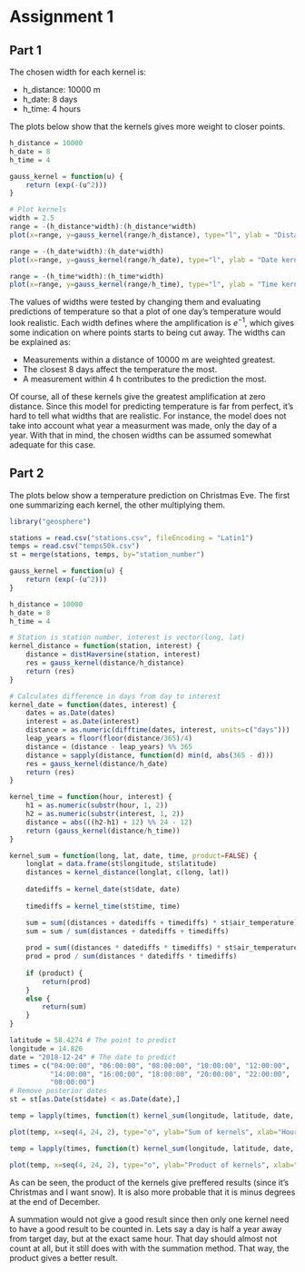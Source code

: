 
# Assignment 1

## Part 1

The chosen width for each kernel is:

* h_distance: 10000 m
* h_date: 8 days
* h_time: 4 hours

The plots below show that the kernels gives more weight to closer points.

```r
h_distance = 10000
h_date = 8
h_time = 4

gauss_kernel = function(u) {
    return (exp(-(u^2)))
}

# Plot kernels
width = 2.5
range = -(h_distance*width):(h_distance*width)
plot(x=range, y=gauss_kernel(range/h_distance), type="l", ylab = "Distance kernel", xlab="Range")

range = -(h_date*width):(h_date*width)
plot(x=range, y=gauss_kernel(range/h_date), type="l", ylab = "Date kernel", xlab="Range")

range = -(h_time*width):(h_time*width)
plot(x=range, y=gauss_kernel(range/h_time), type="l", ylab = "Time kernel", xlab="Range")
```

The values of widths were tested by changing them and evaluating predictions of temperature so that a plot of one day's temperature would look realistic.
Each width defines where the amplification is $e^{-1}$, which gives some indication on where points starts to being cut away.
The widths can be explained as:

* Measurements within a distance of 10000 m are weighted greatest.
* The closest 8 days affect the temperature the most.
* A measurement within 4 h contributes to the prediction the most.

Of course, all of these kernels give the greatest amplification at zero distance.
Since this model for predicting temperature is far from perfect, it's hard to tell what widths that are realistic. 
For instance, the model does not take into account what year a measurment was made, only the day of a year.
With that in mind, the chosen widths can be assumed somewhat adequate for this case.

## Part 2

The plots below show a temperature prediction on Christmas Eve. 
The first one summarizing each kernel, the other multiplying them. 

```r
library("geosphere")

stations = read.csv("stations.csv", fileEncoding = "Latin1")
temps = read.csv("temps50k.csv")
st = merge(stations, temps, by="station_number")

gauss_kernel = function(u) {
    return (exp(-(u^2)))
}

h_distance = 10000
h_date = 8
h_time = 4

# Station is station number, interest is vector(long, lat)
kernel_distance = function(station, interest) {
    distance = distHaversine(station, interest)
    res = gauss_kernel(distance/h_distance)
    return (res)
}

# Calculates difference in days from day to interest
kernel_date = function(dates, interest) {
    dates = as.Date(dates)
    interest = as.Date(interest)
    distance = as.numeric(difftime(dates, interest, units=c("days")))
    leap_years = floor(floor(distance/365)/4)
    distance = (distance - leap_years) %% 365
    distance = sapply(distance, function(d) min(d, abs(365 - d)))
    res = gauss_kernel(distance/h_date)
    return (res)
}

kernel_time = function(hour, interest) {
    h1 = as.numeric(substr(hour, 1, 2))
    h2 = as.numeric(substr(interest, 1, 2))
    distance = abs(((h2-h1) + 12) %% 24 - 12)
    return (gauss_kernel(distance/h_time))
}

kernel_sum = function(long, lat, date, time, product=FALSE) {
    longlat = data.frame(st$longitude, st$latitude)
    distances = kernel_distance(longlat, c(long, lat))
    
    datediffs = kernel_date(st$date, date)
    
    timediffs = kernel_time(st$time, time)

    sum = sum((distances + datediffs + timediffs) * st$air_temperature)
    sum = sum / sum(distances + datediffs + timediffs)
    
    prod = sum((distances * datediffs * timediffs) * st$air_temperature)
    prod = prod / sum(distances * datediffs * timediffs)
    
    if (product) {
        return(prod)
    }
    else {
        return(sum)
    }
}

latitude = 58.4274 # The point to predict
longitude = 14.826
date = "2018-12-24" # The date to predict
times = c("04:00:00", "06:00:00", "08:00:00", "10:00:00", "12:00:00", 
          "14:00:00", "16:00:00", "18:00:00", "20:00:00", "22:00:00", 
          "00:00:00")
# Remove posterior dates
st = st[as.Date(st$date) < as.Date(date),]

temp = lapply(times, function(t) kernel_sum(longitude, latitude, date, t, FALSE))

plot(temp, x=seq(4, 24, 2), type="o", ylab="Sum of kernels", xlab="Hour")

temp = lapply(times, function(t) kernel_sum(longitude, latitude, date, t, TRUE))

plot(temp, x=seq(4, 24, 2), type="o", ylab="Product of kernels", xlab="Hour")
```

As can be seen, the product of the kernels give preffered results (since it's Christmas and I want snow).
It is also more probable that it is minus degrees at the end of December.

A summation would not give a good result since then only one kernel need to have a good result to be counted in.
Lets say a day is half a year away from target day, but at the exact same hour.
That day should almost not count at all, but it still does with with the summation method.
That way, the product gives a better result.